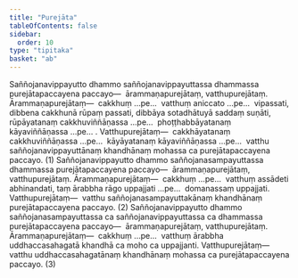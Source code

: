 ```yaml
---
title: "Purejāta"
tableOfContents: false
sidebar:
  order: 10
type: "tipitaka"
basket: "ab"
---
```



<DynamicBreadcrumb />

<Division number="80">

<Paragraph number="1516">
Saññojanavippayutto dhammo saññojanavippayuttassa dhammassa purejātapaccayena paccayo—  ārammaṇapurejātaṃ, vatthupurejātaṃ. <Emphasis>Ārammaṇapurejātaṃ</Emphasis>—  cakkhuṃ …pe…  vatthuṃ aniccato …pe…  vipassati, dibbena cakkhunā rūpaṃ passati, dibbāya sotadhātuyā saddaṃ suṇāti, rūpāyatanaṃ cakkhuviññāṇassa …pe…  phoṭṭhabbāyatanaṃ kāyaviññāṇassa …pe… . <Emphasis>Vatthupurejātaṃ</Emphasis>—  cakkhāyatanaṃ cakkhuviññāṇassa …pe…  kāyāyatanaṃ kāyaviññāṇassa …pe…  vatthu saññojanavippayuttānaṃ khandhānaṃ mohassa ca purejātapaccayena paccayo. (1)
</Paragraph>

<Paragraph number="1517">
Saññojanavippayutto dhammo saññojanasampayuttassa dhammassa purejātapaccayena paccayo—  ārammaṇapurejātaṃ, vatthupurejātaṃ. <Emphasis>Ārammaṇapurejātaṃ</Emphasis>—  cakkhuṃ …pe…  vatthuṃ assādeti abhinandati, taṃ ārabbha rāgo uppajjati …pe…  domanassaṃ uppajjati. <Emphasis>Vatthupurejātaṃ</Emphasis>—  vatthu saññojanasampayuttakānaṃ khandhānaṃ purejātapaccayena paccayo. (2)
</Paragraph>

<Paragraph number="1518">
Saññojanavippayutto dhammo saññojanasampayuttassa ca saññojanavippayuttassa ca dhammassa purejātapaccayena paccayo—  ārammaṇapurejātaṃ, vatthupurejātaṃ. <Emphasis>Ārammaṇapurejātaṃ</Emphasis>—  cakkhuṃ …pe…  vatthuṃ ārabbha uddhaccasahagatā khandhā ca moho ca uppajjanti. <Emphasis>Vatthupurejātaṃ</Emphasis>—  vatthu uddhaccasahagatānaṃ khandhānaṃ mohassa ca purejātapaccayena paccayo. (3)
</Paragraph>
</Division>